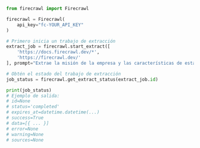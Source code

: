 ```python Python
from firecrawl import Firecrawl

firecrawl = Firecrawl(
    api_key="fc-YOUR_API_KEY"
)

# Primero inicia un trabajo de extracción
extract_job = firecrawl.start_extract([
    'https://docs.firecrawl.dev/*', 
    'https://firecrawl.dev/'
], prompt="Extrae la misión de la empresa y las características de estas páginas.")

# Obtén el estado del trabajo de extracción
job_status = firecrawl.get_extract_status(extract_job.id)

print(job_status)
# Ejemplo de salida:
# id=None
# status='completed'
# expires_at=datetime.datetime(...)
# success=True
# data=[{ ... }]
# error=None
# warning=None
# sources=None
```
